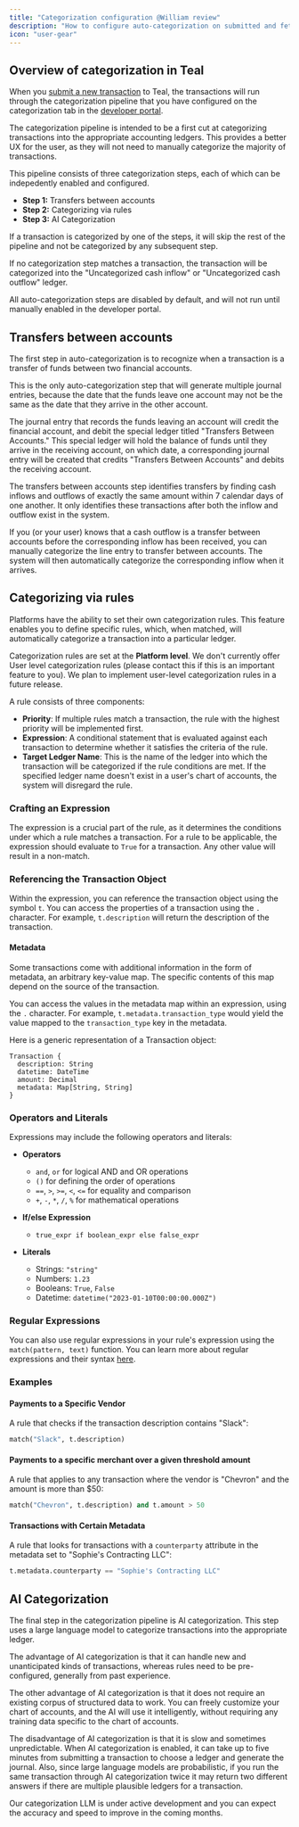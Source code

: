```yaml
---
title: "Categorization configuration @William review"
description: "How to configure auto-categorization on submitted and fetched transactions."
icon: "user-gear"
---
```


## Overview of categorization in Teal

When you [submit a new transaction](/transactions/submitting) to Teal, the transactions will run through the categorization pipeline that you have configured on the categorization tab in the [developer portal](https://developer.teal.dev/categorization).

The categorization pipeline is intended to be a first cut at categorizing transactions into the appropriate accounting ledgers. This provides a better UX for the user, as they will not need to manually categorize the majority of transactions.

This pipeline consists of three categorization steps, each of which can be indepedently enabled and configured.

- **Step 1:** Transfers between accounts
- **Step 2:** Categorizing via rules
- **Step 3:** AI Categorization

If a transaction is categorized by one of the steps, it will skip the rest of the pipeline and not be categorized by any subsequent step. 

If no categorization step matches a transaction, the transaction will be categorized into the "Uncategorized cash inflow" or "Uncategorized cash outflow" ledger.

All auto-categorization steps are disabled by default, and will not run until manually enabled in the developer portal.

## Transfers between accounts

The first step in auto-categorization is to recognize when a transaction is a transfer of funds between two financial accounts.

This is the only auto-categorization step that will generate multiple journal entries, because the date that the funds leave one account may not be the same as the date that they arrive in the other account.

The journal entry that records the funds leaving an account will credit the financial account, and debit the special ledger titled "Transfers Between Accounts." This special ledger will hold the balance of funds until they arrive in the receiving account, on which date, a corresponding journal entry will be created that credits "Transfers Between Accounts" and debits the receiving account.

The transfers between accounts step identifies transfers by finding cash inflows and outflows of exactly the same amount within 7 calendar days of one another. It only identifies these transactions after both the inflow and outflow exist in the system.

If you (or your user) knows that a cash outflow is a transfer between accounts before the corresponding inflow has been received, you can manually categorize the line entry to transfer between accounts. The system will then automatically categorize the corresponding inflow when it arrives.

## Categorizing via rules

Platforms have the ability to set their own categorization rules. This feature enables you to define specific rules, which, when matched, will automatically categorize a transaction into a particular ledger.

Categorization rules are set at the **Platform level**. We don't currently offer User level categorization rules (please contact this if this is an important feature to you). We plan to implement user-level categorization rules in a future release.

A rule consists of three components:

- **Priority**: If multiple rules match a transaction, the rule with the highest priority will be implemented first.
- **Expression**: A conditional statement that is evaluated against each transaction to determine whether it satisfies the criteria of the rule.
- **Target Ledger Name**: This is the name of the ledger into which the transaction will be categorized if the rule conditions are met. If the specified ledger name doesn't exist in a user's chart of accounts, the system will disregard the rule.

### Crafting an Expression

The expression is a crucial part of the rule, as it determines the conditions under which a rule matches a transaction. For a rule to be applicable, the expression should evaluate to `True` for a transaction. Any other value will result in a non-match.

### Referencing the Transaction Object

Within the expression, you can reference the transaction object using the symbol `t`. You can access the properties of a transaction using the `.` character. For example, `t.description` will return the description of the transaction.

#### Metadata

Some transactions come with additional information in the form of metadata, an arbitrary key-value map. The specific contents of this map depend on the source of the transaction.

You can access the values in the metadata map within an expression, using the `.` character. For example, `t.metadata.transaction_type` would yield the value mapped to the `transaction_type` key in the metadata.

Here is a generic representation of a Transaction object:

```
Transaction {
  description: String
  datetime: DateTime
  amount: Decimal
  metadata: Map[String, String]
}
```

### Operators and Literals

Expressions may include the following operators and literals:

- **Operators**
  - `and`, `or` for logical AND and OR operations
  - `()` for defining the order of operations
  - `==`, `>`, `>=`, `<`, `<=` for equality and comparison
  - `+`, `-`, `*`, `/`, `%` for mathematical operations
- **If/else Expression**
  - `true_expr if boolean_expr else false_expr`
- **Literals**

  - Strings: `"string"`
  - Numbers: `1.23`
  - Booleans: `True`, `False`
  - Datetime: `datetime("2023-01-10T00:00:00.000Z")`

### Regular Expressions

You can also use regular expressions in your rule's expression using the `match(pattern, text)` function. You can learn more about regular expressions and their syntax [here](https://developers.google.com/edu/python/regular-expressions).

### Examples

#### Payments to a Specific Vendor

A rule that checks if the transaction description contains "Slack":

```python
match("Slack", t.description)
```

#### Payments to a specific merchant over a given threshold amount

A rule that applies to any transaction where the vendor is "Chevron" and the amount is more than $50:

```python
match("Chevron", t.description) and t.amount > 50
```

#### Transactions with Certain Metadata

A rule that looks for transactions with a `counterparty` attribute in the metadata set to "Sophie's Contracting LLC":

```python
t.metadata.counterparty == "Sophie's Contracting LLC"
```

## AI Categorization

The final step in the categorization pipeline is AI categorization. This step uses a large language model to categorize transactions into the appropriate ledger.

The advantage of AI categorization is that it can handle new and unanticipated kinds of transactions, whereas rules need to be pre-configured, generally from past experience.

The other advantage of AI categorization is that it does not require an existing corpus of structured data to work. You can freely customize your chart of accounts, and the AI will use it intelligently, without requiring any training data specific to the chart of accounts.

The disadvantage of AI categorization is that it is slow and sometimes unpredictable. When AI categorization is enabled, it can take up to five minutes from submitting a transaction to choose a ledger and generate the journal. Also, since large language models are probabilistic, if you run the same transaction through AI categorization twice it may return two different answers if there are multiple plausible ledgers for a transaction.

Our categorization LLM is under active development and you can expect the accuracy and speed to improve in the coming months.



